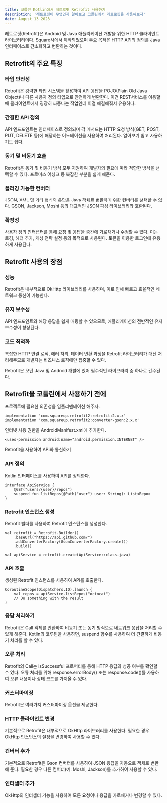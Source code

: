 ```yaml
---
title: 코틀린 Kotlin에서 레트로핏 Retrofit 사용하기
description: '레트로핏이 무엇인지 알아보고 코틀린에서 레트로핏을 사용해보자'
date: August 13 2023
---
```

레트로핏(Retrofit)은 Android 및 Java 애플리케이션 개발을 위한 HTTP 클라이언트 라이브러리이다.
Square사에서 제작되었으며 주요 목적은 HTTP API의 정의를 Java 인터페이스로 간소화하고 변환하는 것이다.

## Retrofit의 주요 특징
### 타입 안전성
Retrofit은 강력한 타입 시스템을 활용하여 API 응답을 POJO(Plain Old Java Object)나 다른 사용자 정의 타입으로 안전하게 변환한다.
이건 REST서비스를 이용할 때 클라이언트에서 굉장히 짜증나는 작업인데 이걸 해결해줘서 유용하다.

### 간결한 API 정의
API 엔드포인트는 인터페이스로 정의되며 각 메서드는 HTTP 요청 방식(GET, POST, PUT, DELETE 등)에 해당하는 어노테이션을 사용하여 처리된다. 알아보기 쉽고 사용하기도 쉽다.

### 동기 및 비동기 호출
Retrofit은 동기 및 비동기 방식 모두 지원하여 개발자의 필요에 따라 적합한 방식을 선택할 수 있다. 프로미스 어싱크 등 복잡한 부분을 쉽게 해준다.

### 플러깅 가능한 컨버터
JSON, XML 및 기타 형식의 응답을 Java 객체로 변환하기 위한 컨버터를 선택할 수 있다. 
GSON, Jackson, Moshi 등의 대표적인 JSON 파싱 라이브러리와 호환된다.

### 확장성
사용자 정의 인터셉터를 통해 요청 및 응답을 중간에 가로채거나 수정할 수 있다. 
이는 로깅, 헤더 추가, 캐싱 전략 설정 등의 목적으로 사용된다. 토큰을 이용한 로그인에 유용하게 사용된다.

## Retrofit 사용의 장점
### 성능
Retrofit은 내부적으로 OkHttp 라이브러리를 사용하며, 이로 인해 빠르고 효율적인 네트워크 통신이 가능한다.

### 유지 보수성
API 엔드포인트와 해당 응답을 쉽게 매핑할 수 있으므로, 애플리케이션의 전반적인 유지 보수성이 향상된다.

### 코드 최적화
복잡한 HTTP 연결 로직, 에러 처리, 데이터 변환 과정을 Retrofit 라이브러리가 대신 처리해주므로 개발자는 비즈니스 로직에만 집중할 수 있다.

Retrofit은 모던 Java 및 Android 개발에 있어 필수적인 라이브러리 중 하나로 간주된다.

## Retrofit을 코틀린에서 사용하기 전에
프로젝트에 필요한 의존성을 임플리멘테이션 해주자.
```
implementation 'com.squareup.retrofit2:retrofit:2.x.x'
implementation 'com.squareup.retrofit2:converter-gson:2.x.x'
```
인터넷 사용 권한을 AndroidManifest.xml에 추가한다.

```
<uses-permission android:name="android.permission.INTERNET" />
```
Retrofit을 사용하여 API와 통신하기
### API 정의
Kotlin 인터페이스를 사용하여 API를 정의한다.
```
interface ApiService {
    @GET("users/{user}/repos")
    suspend fun listRepos(@Path("user") user: String): List<Repo>
}
```
### Retrofit 인스턴스 생성
Retrofit 빌더를 사용하여 Retrofit 인스턴스를 생성한다.
```
val retrofit = Retrofit.Builder()
    .baseUrl("https://api.github.com/")
    .addConverterFactory(GsonConverterFactory.create())
    .build()

val apiService = retrofit.create(ApiService::class.java)
```
### API 호출
생성된 Retrofit 인스턴스를 사용하여 API를 호출한다.
```
CoroutineScope(Dispatchers.IO).launch {
    val repos = apiService.listRepos("octocat")
    // Do something with the result
}
```
### 응답 처리하기
Retrofit은 Call<T> 객체를 반환하여 비동기 또는 동기 방식으로 네트워크 응답을 처리할 수 있게 해준다. Kotlin의 코루틴을 사용하면, suspend 함수를 사용하여 더 간결하게 비동기 처리를 할 수 있다.

### 오류 처리
Retrofit의 Call<T>는 isSuccessful 프로퍼티를 통해 HTTP 응답의 성공 여부를 확인할 수 있다. 오류 처리를 위해 response.errorBody() 또는 response.code()를 사용하여 오류 내용이나 상태 코드를 가져올 수 있다.

### 커스터마이징
Retrofit은 여러가지 커스터마이징 옵션을 제공한다.

### HTTP 클라이언트 변경
기본적으로 Retrofit은 내부적으로 OkHttp 라이브러리를 사용한다. 필요한 경우 OkHttp 인스턴스의 설정을 변경하여 사용할 수 있다.

### 컨버터 추가
기본적으로 Retrofit은 Gson 컨버터를 사용하여 JSON 응답을 자동으로 객체로 변환해 준다. 필요한 경우 다른 컨버터(예: Moshi, Jackson)를 추가하여 사용할 수 있다.

### 인터셉터 추가
OkHttp의 인터셉터 기능을 사용하여 모든 요청이나 응답을 가로채거나 변경할 수 있다.